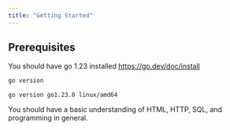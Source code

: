 ```yaml
---
title: "Getting Started"
---
```


## Prerequisites

You should have go 1.23 installed https://go.dev/doc/install

```bash
go version
```

```
go version go1.23.0 linux/amd64
```

You should have a basic understanding of HTML, HTTP, SQL, and programming in
general.
